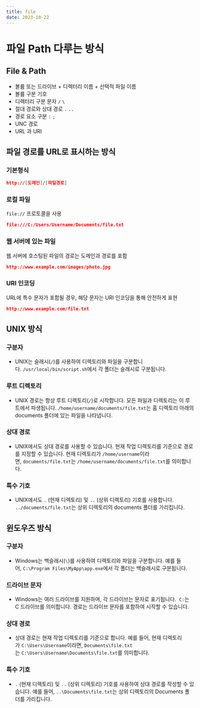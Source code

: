 ```yaml
---
title: file
date: 2023-10-22
---
```


# 파일 Path 다루는 방식

## File & Path

- 볼륨 또는 드라이브 + 디렉터리 이름 + 선택적 파일 이름
- 볼륨 구분 기호
- 디렉터리 구분 문자 `/` `\`
- 절대 경로와 상대 경로 `.` `..`
- 경로 요소 구분 `:` `;`
- UNC 경로
- URL 과 URI

## **파일 경로를 URL로 표시하는 방식**

### 기본형식

```json
http://[도메인]/[파일경로]
```

### 로컬 파일

`file://` 프로토콜을 사용

```json
file:///C:/Users/Username/Documents/file.txt
```

### 웹 서버에 있는 파일

웹 서버에 호스팅된 파일의 경로는 도메인과 경로를 포함

```json
http://www.example.com/images/photo.jpg
```

### URI 인코딩

URL에 특수 문자가 포함될 경우, 해당 문자는 URI 인코딩을 통해 안전하게 표현

```json
http://www.example.com/file.txt
```

## UNIX 방식

### 구분자

- UNIX는 슬래시(`/`)를 사용하여 디렉토리와 파일을 구분합니다. `/usr/local/bin/script.sh`에서 각 폴더는 슬래시로 구분됩니다.

### 루트 디렉토리

- UNIX 경로는 항상 루트 디렉토리(`/`)로 시작합니다. 모든 파일과 디렉토리는 이 루트에서 파생됩니다. `/home/username/documents/file.txt`는 홈 디렉토리 아래의 documents 폴더에 있는 파일을 나타냅니다.

### 상대 경로

- UNIX에서도 상대 경로를 사용할 수 있습니다. 현재 작업 디렉토리를 기준으로 경로를 지정할 수 있습니다. 현재 디렉토리가 `/home/username`이라면, `documents/file.txt`는 `/home/username/documents/file.txt`를 의미합니다.

### 특수 기호

- UNIX에서도 `.` (현재 디렉토리) 및 `..` (상위 디렉토리) 기호를 사용합니다. `../documents/file.txt`는 상위 디렉토리의 documents 폴더를 가리킵니다.

## 윈도우즈 방식

### 구분자

- Windows는 백슬래시(`\`)를 사용하여 디렉토리와 파일을 구분합니다. 예를 들어, `C:\Program Files\MyApp\app.exe`에서 각 폴더는 백슬래시로 구분됩니다.

### 드라이브 문자

- Windows는 여러 드라이브를 지원하며, 각 드라이브는 문자로 표기됩니다.  `C:`는 C 드라이브를 의미합니다. 경로는 드라이브 문자를 포함하여 시작할 수 있습니다.

### 상대 경로

- 상대 경로는 현재 작업 디렉토리를 기준으로 합니다. 예를 들어, 현재 디렉토리가 `C:\Users\Username`이라면, `Documents\file.txt`는 `C:\Users\Username\Documents\file.txt`를 의미합니다.

### 특수 기호

- `.` (현재 디렉토리) 및 `..` (상위 디렉토리) 기호를 사용하여 상대 경로를 작성할 수 있습니다. 예를 들어, `..\Documents\file.txt`는 상위 디렉토리의 Documents 폴더를 가리킵니다.
